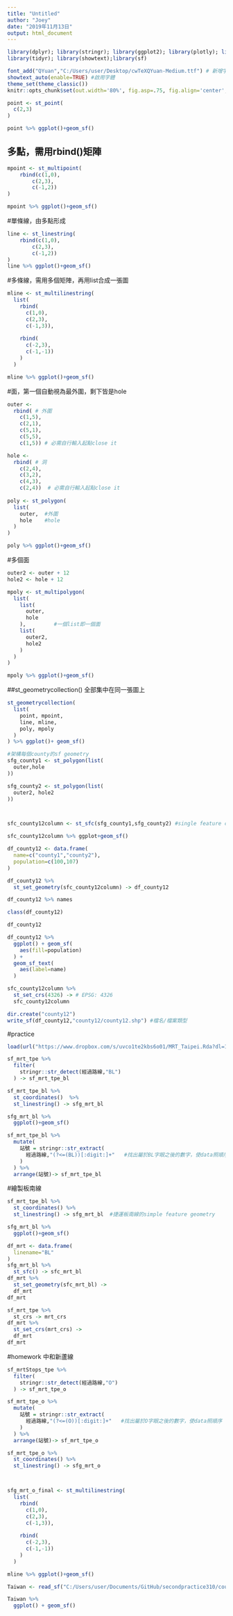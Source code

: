 ```yaml
---
title: "Untitled"
author: "Joey"
date: "2019年11月13日"
output: html_document
---
```


```r
library(dplyr); library(stringr); library(ggplot2); library(plotly); library(lubridate); library(readr);
library(tidyr); library(showtext);library(sf)

font_add("QYuan","C:/Users/user/Desktop/cwTeXQYuan-Medium.ttf") # 新增字體
showtext_auto(enable=TRUE) #啟用字體
theme_set(theme_classic())
knitr::opts_chunk$set(out.width='80%', fig.asp=.75, fig.align='center', fig.showtext=T)
```


```r
point <- st_point(
  c(2,3)
)

point %>% ggplot()+geom_sf()
```
## 多點，需用rbind()矩陣
```r
mpoint <- st_multipoint(
    rbind(c(1,0),
        c(2,3),
        c(-1,2))
)

mpoint %>% ggplot()+geom_sf()
```

#單條線，由多點形成
```r
line <- st_linestring(
    rbind(c(1,0),
        c(2,3),
        c(-1,2))
)
line %>% ggplot()+geom_sf()
```

#多條線，需用多個矩陣，再用list合成一張圖
```r
mline <- st_multilinestring(
  list(
    rbind(
      c(1,0),
      c(2,3),
      c(-1,3)),
    
    rbind(
      c(-2,3),
      c(-1,-1))
    )
  )

mline %>% ggplot()+geom_sf()
```

#面，第一個自動視為最外圍，剩下皆是hole
```r
outer <-     
  rbind( # 外圍
    c(1,5),
    c(2,1),
    c(5,1),
    c(5,5),
    c(1,5)) # 必需自行輸入起點close it

hole <-
  rbind( # 洞
    c(2,4),
    c(3,2),
    c(4,3),
    c(2,4))  # 必需自行輸入起點close it
  
poly <- st_polygon(
  list(
    outer,  #外圍
    hole    #hole
  )
) 

poly %>% ggplot()+geom_sf()
```

#多個面
```r
outer2 <- outer + 12
hole2 <- hole + 12

mpoly <- st_multipolygon(
  list(
    list(
      outer,
      hole
    ),         #一個list即一個面
    list(
      outer2,
      hole2
    )
  )
) 

mpoly %>% ggplot()+geom_sf()
```

##st_geometrycollection() 全部集中在同一張圖上
```r
st_geometrycollection(
  list(
    point, mpoint,
    line, mline,
    poly, mpoly
  )
) %>% ggplot()+ geom_sf()
```

```r
#架構每個county的sf geometry
sfg_county1 <- st_polygon(list(
  outer,hole
))

sfg_county2 <- st_polygon(list(
  outer2, hole2
))



sfc_county12column <- st_sfc(sfg_county1,sfg_county2) #single feature column

sfc_county12column %>% ggplot+geom_sf()
```

```r
df_county12 <- data.frame(
  name=c("county1","county2"),
  population=c(100,107)
)

df_county12 %>%
  st_set_geometry(sfc_county12column) -> df_county12

df_county12 %>% names
```


```r
class(df_county12)

df_county12
```

```r
df_county12 %>%
  ggplot() + geom_sf(
    aes(fill=population)
  ) +
  geom_sf_text(
    aes(label=name)
  )
```


```r
sfc_county12column %>%
  st_set_crs(4326) -> # EPSG: 4326
  sfc_county12column
```

```r
dir.create("county12")
write_sf(df_county12,"county12/county12.shp") #檔名/檔案類型
```


#practice
```r
load(url("https://www.dropbox.com/s/uvco1te2kbs6o01/MRT_Taipei.Rda?dl=1"))
```


```r
sf_mrt_tpe %>%
  filter(
    stringr::str_detect(經過路線,"BL")
  ) -> sf_mrt_tpe_bl
```


```r
sf_mrt_tpe_bl %>%
  st_coordinates()  %>%
  st_linestring() -> sfg_mrt_bl
```

```r
sfg_mrt_bl %>%
  ggplot()+geom_sf()
```


```r
sf_mrt_tpe_bl %>%
  mutate(
    站號 = stringr::str_extract(
      經過路線,"(?<=(BL))[:digit:]+"   #找出屬於BL字眼之後的數字，使data照順序
    )
  ) %>%
  arrange(站號)-> sf_mrt_tpe_bl
```

#繪製板南線
```r
sf_mrt_tpe_bl %>%
  st_coordinates() %>%
  st_linestring() -> sfg_mrt_bl  #捷運板南線的simple feature geometry

sfg_mrt_bl %>%
  ggplot()+geom_sf()
```


```r
df_mrt <- data.frame(
  linename="BL"
)
sfg_mrt_bl %>%
  st_sfc() -> sfc_mrt_bl
df_mrt %>%
  st_set_geometry(sfc_mrt_bl) -> 
  df_mrt
df_mrt
```

```r
sf_mrt_tpe %>%
  st_crs -> mrt_crs
df_mrt %>%
  st_set_crs(mrt_crs) ->
  df_mrt
df_mrt
```

#homework 中和新蘆線
```r
sf_mrtStops_tpe %>%
  filter(
    stringr::str_detect(經過路線,"O")
  ) -> sf_mrt_tpe_o

sf_mrt_tpe_o %>%
  mutate(
    站號 = stringr::str_extract(
      經過路線,"(?<=(O))[:digit:]+"   #找出屬於O字眼之後的數字，使data照順序
    )
  ) %>%
  arrange(站號)-> sf_mrt_tpe_o
```


```r
sf_mrt_tpe_o %>%
  st_coordinates() %>%
  st_linestring() -> sfg_mrt_o



sfg_mrt_o_final <- st_multilinestring(
  list(
    rbind(
      c(1,0),
      c(2,3),
      c(-1,3)),
    
    rbind(
      c(-2,3),
      c(-1,-1))
    )
  )

mline %>% ggplot()+geom_sf()
```



```r
Taiwan <- read_sf("C:/Users/user/Documents/GitHub/secondpractice310/course-108-1-inclass-datavisualization/mapdata201907311006")
```

```r
Taiwan %>%
  ggplot() + geom_sf()
```

